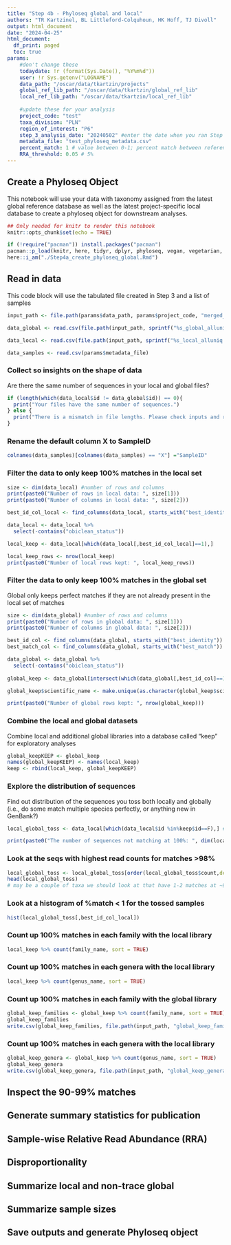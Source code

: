 ```yaml
---
title: "Step 4b - Phyloseq global and local"
authors: "TR Kartzinel, BL Littleford-Colquhoun, HK Hoff, TJ Divoll"
output: html_document
date: "2024-04-25"
html_document:
  df_print: paged
  toc: true
params:
    #don't change these
    todaydate: !r (format(Sys.Date(), "%Y%m%d"))
    user: !r Sys.getenv("LOGNAME")
    data_path: "/oscar/data/tkartzin/projects"
    global_ref_lib_path: "/oscar/data/tkartzin/global_ref_lib"
    local_ref_lib_path: "/oscar/data/tkartzin/local_ref_lib"
 
    #update these for your analysis
    project_code: "test"
    taxa_division: "PLN"
    region_of_interest: "P6"
    step_3_analysis_date: "20240502" #enter the date when you ran Step 3 `date_user`
    metadata_file: "test_phyloseq_metadata.csv"
    percent_match: 1 # value between 0-1; percent match between reference sequence and your sequence
    RRA_threshold: 0.05 # 5%
---
```


## Create a Phyloseq Object
This notebook will use your data with taxonomy assigned from the latest global reference database as well as the latest project-specific local database to create a phyloseq object for downstream analyses.
```r
## Only needed for knitr to render this notebook
knitr::opts_chunk$set(echo = TRUE)

if (!require("pacman")) install.packages("pacman")
pacman::p_load(knitr, here, tidyr, dplyr, phyloseq, vegan, vegetarian, scales, datawizard)
here::i_am("./Step4a_create_phyloseq_global.Rmd")
```

## Read in data
This code block will use the tabulated file created in Step 3 and a list of samples
```r
input_path <- file.path(params$data_path, params$project_code, "merged_runs", sprintf("%s_%s", params$step_3_analysis_date, params$user))

data_global <- read.csv(file.path(input_path, sprintf("%s_global_alluniq.clean.tag.ann.tab", params$step_3_analysis_date)), sep="\t", header=TRUE)

data_local <- read.csv(file.path(input_path, sprintf("%s_local_alluniq.clean.tag.ann.tab", params$step_3_analysis_date)), sep="\t", header=TRUE)

data_samples <- read.csv(params$metadata_file)
```

### Collect so insights on the shape of data
Are there the same number of sequences in your local and global files?
```r
if (length(which(data_local$id != data_global$id)) == 0){
  print("Your files have the same number of sequences.")
} else {
  print("There is a mismatch in file lengths. Please check inputs and rerun Step 3.")
}
```

### Rename the default column X to SampleID
```r
colnames(data_samples)[colnames(data_samples) == "X"] ="SampleID"
```

### Filter the data to only keep 100% matches in the local set
```r
size <- dim(data_local) #number of rows and columns
print(paste0("Number of rows in local data: ", size[1]))
print(paste0("Number of columns in local data: ", size[2]))

best_id_col_local <- find_columns(data_local, starts_with("best_identity"))

data_local <- data_local %>% 
  select(-contains("obiclean_status"))

local_keep <- data_local[which(data_local[,best_id_col_local]==1),]

local_keep_rows <- nrow(local_keep)
print(paste0("Number of local rows kept: ", local_keep_rows))
```


### Filter the data to only keep 100% matches in the global set
Global only keeps perfect matches if they are not already present in the local set of matches
```r
size <- dim(data_global) #number of rows and columns
print(paste0("Number of rows in global data: ", size[1]))
print(paste0("Number of columns in global data: ", size[2]))

best_id_col <- find_columns(data_global, starts_with("best_identity"))
best_match_col <- find_columns(data_global, starts_with("best_match"))

data_global <- data_global %>% 
  select(-contains("obiclean_status"))
  
global_keep <- data_global[intersect(which(data_global[,best_id_col]==1), which(data_local[,best_id_col_local]!=1)),]

global_keep$scientific_name <- make.unique(as.character(global_keep$scientific_name))

print(paste0("Number of global rows kept: ", nrow(global_keep)))
```

### Combine the local and global datasets
Combine local and additional global libraries into a database called "keep" for exploratory analyses
```r
global_keepKEEP <- global_keep
names(global_keepKEEP) <- names(local_keep)
keep <- rbind(local_keep, global_keepKEEP)
```

### Explore the distribution of sequences
Find out distribution of the sequences you toss both locally and globally (i.e., do some match multiple species perfectly, or anything new in GenBank?)

```r
local_global_toss <- data_local[which(data_local$id %in%keep$id==F),] #tells you how many taxa didn't have 100% matches 

print(paste0("The number of sequences not matching at 100%: ", dim(local_global_toss)[1]))
```

### Look at the seqs with highest read counts for matches >98%
```r
local_global_toss <- local_global_toss[order(local_global_toss$count,decreasing=T),]
head(local_global_toss)
# may be a couple of taxa we should look at that have 1-2 matches at ~98% match with high read count 
```
### Look at a histogram of %match < 1 for the tossed samples
```r
hist(local_global_toss[,best_id_col_local])
```

### Count up 100% matches in each family with the local library
```r
local_keep %>% count(family_name, sort = TRUE)
```
### Count up 100% matches in each genera with the local library
```r
local_keep %>% count(genus_name, sort = TRUE)
```
### Count up 100% matches in each family with the global library
```r
global_keep_families <- global_keep %>% count(family_name, sort = TRUE)
global_keep_families
write.csv(global_keep_families, file.path(input_path, "global_keep_familes.csv"))
```
### Count up 100% matches in each genera with the local library
```r
global_keep_genera <- global_keep %>% count(genus_name, sort = TRUE)
global_keep_genera
write.csv(global_keep_genera, file.path(input_path, "global_keep_genera.csv"))
```

## Inspect the 90-99% matches

## Generate summary statistics for publication

## Sample-wise Relative Read Abundance (RRA)

## Disproportionality

## Summarize local and non-trace global

## Summarize sample sizes

## Save outputs and generate Phyloseq object


